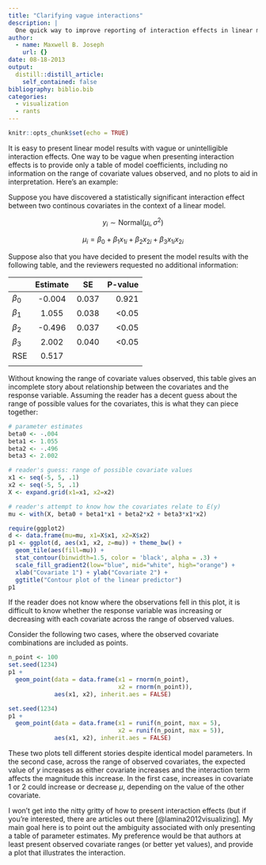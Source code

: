 ```yaml
---
title: "Clarifying vague interactions"
description: |
  One quick way to improve reporting of interaction effects in linear models.
author:
  - name: Maxwell B. Joseph
    url: {}
date: 08-18-2013
output:
  distill::distill_article:
    self_contained: false
bibliography: biblio.bib
categories: 
  - visualization
  - rants
---
```


```r
knitr::opts_chunk$set(echo = TRUE)
```

It is easy to present linear model results with vague or unintelligible 
interaction effects. One way to be vague when presenting interaction effects is 
to provide only a table of model coefficients, including no information on the 
range of covariate values observed, and no plots to aid in interpretation. 
Here's an example:

Suppose you have discovered a statistically significant interaction effect 
between two continous covariates in the context of a linear model.

$$ y_i \sim \text{Normal}(\mu_i, \sigma^2) $$

$$ \mu_i = \beta_0 + \beta_1 x_{1i} + \beta_2 x_{2i} + \beta_3 x_{1i} x_{2i} $$

Suppose also that you have decided to present the model results with the 
following table, and the reviewers requested no additional information:

|            |**Estimate**   |**SE**   |**P-value**|
|:-----------|:--------------:|:---------:|--------:|
|$\beta_0$  | -0.004 | 0.037 | 0.921    |
|$\beta_1$ | 1.055 | 0.038 | <0.05|
|$\beta_2$ | -0.496 | 0.037 | <0.05|
|$\beta_3$  | 2.002 | 0.040 | <0.05|
|RSE|0.517| | |
| | | | |

Without knowing the range of covariate values observed, this table gives an 
incomplete story about relationship between the covariates and the response 
variable. Assuming the reader has a decent guess about the range of possible 
values for the covariates, this is what they can piece together:

```r
# parameter estimates
beta0 <- -.004
beta1 <- 1.055
beta2 <- -.496
beta3 <- 2.002

# reader's guess: range of possible covariate values
x1 <- seq(-5, 5, .1)
x2 <- seq(-5, 5, .1)
X <- expand.grid(x1=x1, x2=x2)

# reader's attempt to know how the covariates relate to E(y)
mu <- with(X, beta0 + beta1*x1 + beta2*x2 + beta3*x1*x2)

require(ggplot2)
d <- data.frame(mu=mu, x1=X$x1, x2=X$x2)
p1 <- ggplot(d, aes(x1, x2, z=mu)) + theme_bw() +
  geom_tile(aes(fill=mu)) +
  stat_contour(binwidth=1.5, color = 'black', alpha = .3) +
  scale_fill_gradient2(low="blue", mid="white", high="orange") +
  xlab("Covariate 1") + ylab("Covariate 2") +
  ggtitle("Contour plot of the linear predictor")
p1
```

If the reader does not know where the observations fell in this plot, it is  difficult to know whether the response variable was increasing or decreasing with each covariate across the range of observed values.

Consider the following two cases, where the observed covariate combinations are included as points.

```r
n_point <- 100
set.seed(1234)
p1 + 
  geom_point(data = data.frame(x1 = rnorm(n_point), 
                               x2 = rnorm(n_point)), 
             aes(x1, x2), inherit.aes = FALSE)
```

```r
set.seed(1234)
p1 + 
  geom_point(data = data.frame(x1 = runif(n_point, max = 5), 
                               x2 = runif(n_point, max = 5)), 
             aes(x1, x2), inherit.aes = FALSE)
```

These two plots tell different stories despite identical model 
parameters. In the second case, across the range of observed covariates, the 
expected value of $y$ increases as either covariate increases and the 
interaction term affects the magnitude this increase. In the first case, 
increases in covariate 1 or 2 could increase or decrease $\mu$, depending on the
value of the other covariate.

I won't get into the nitty gritty of how to present interaction effects (but if 
you're interested, there are articles out there [@lamina2012visualizing]. My 
main goal here is to point out the ambiguity associated with only presenting a 
table of parameter estimates. My preference would be that authors at least 
present observed covariate ranges (or better yet values), and provide a plot 
that illustrates the interaction.
